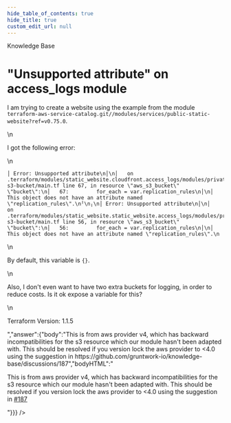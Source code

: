 ```yaml
---
hide_table_of_contents: true
hide_title: true
custom_edit_url: null
---
```



<CenterLayout>
<span class="title">Knowledge Base</span>
<h1>&quot;Unsupported attribute&quot; on access_logs module</h1>
<GitHub json={{"id":"D_kwDOF8slf84AOw7_","number":190,"author":{"login":"marinalimeira"},"title":"\"Unsupported attribute\" on access_logs module","body":"I am trying to create a website using the example from the module `terraform-aws-service-catalog.git//modules/services/public-static-website?ref=v0.75.0`.\r\n\r\nI got the following error:\r\n\r\n```\r\n│ Error: Unsupported attribute\r\n│\r\n│   on .terraform/modules/static_website.cloudfront.access_logs/modules/private-s3-bucket/main.tf line 67, in resource \"aws_s3_bucket\" \"bucket\":\r\n│   67:         for_each = var.replication_rules\r\n│\r\n│ This object does not have an attribute named \"replication_rules\".\r\n╵\r\n╷\r\n│ Error: Unsupported attribute\r\n│\r\n│   on .terraform/modules/static_website.static_website.access_logs/modules/private-s3-bucket/main.tf line 56, in resource \"aws_s3_bucket\" \"bucket\":\r\n│   56:         for_each = var.replication_rules\r\n│\r\n│ This object does not have an attribute named \"replication_rules\".\r\n```\r\n\r\nBy default, this variable is `{}`.\r\n\r\nAlso, I don't even want to have two extra buckets for logging, in order to reduce costs. Is it ok expose a variable for this?\r\n\r\nTerraform Version: 1.1.5","bodyHTML":"<p dir=\"auto\">I am trying to create a website using the example from the module <code class=\"notranslate\">terraform-aws-service-catalog.git//modules/services/public-static-website?ref=v0.75.0</code>.</p>\n<p dir=\"auto\">I got the following error:</p>\n<div class=\"snippet-clipboard-content notranslate position-relative overflow-auto\" data-snippet-clipboard-copy-content=\"│ Error: Unsupported attribute\n│\n│   on .terraform/modules/static_website.cloudfront.access_logs/modules/private-s3-bucket/main.tf line 67, in resource &quot;aws_s3_bucket&quot; &quot;bucket&quot;:\n│   67:         for_each = var.replication_rules\n│\n│ This object does not have an attribute named &quot;replication_rules&quot;.\n╵\n╷\n│ Error: Unsupported attribute\n│\n│   on .terraform/modules/static_website.static_website.access_logs/modules/private-s3-bucket/main.tf line 56, in resource &quot;aws_s3_bucket&quot; &quot;bucket&quot;:\n│   56:         for_each = var.replication_rules\n│\n│ This object does not have an attribute named &quot;replication_rules&quot;.\"><pre class=\"notranslate\"><code>│ Error: Unsupported attribute\n│\n│   on .terraform/modules/static_website.cloudfront.access_logs/modules/private-s3-bucket/main.tf line 67, in resource \"aws_s3_bucket\" \"bucket\":\n│   67:         for_each = var.replication_rules\n│\n│ This object does not have an attribute named \"replication_rules\".\n╵\n╷\n│ Error: Unsupported attribute\n│\n│   on .terraform/modules/static_website.static_website.access_logs/modules/private-s3-bucket/main.tf line 56, in resource \"aws_s3_bucket\" \"bucket\":\n│   56:         for_each = var.replication_rules\n│\n│ This object does not have an attribute named \"replication_rules\".\n</code></pre></div>\n<p dir=\"auto\">By default, this variable is <code class=\"notranslate\">{}</code>.</p>\n<p dir=\"auto\">Also, I don't even want to have two extra buckets for logging, in order to reduce costs. Is it ok expose a variable for this?</p>\n<p dir=\"auto\">Terraform Version: 1.1.5</p>","answer":{"body":"This is from aws provider v4, which has backward incompatibilities for the s3 resource which our module hasn't been adapted with. This should be resolved if you version lock the aws provider to <4.0 using the suggestion in https://github.com/gruntwork-io/knowledge-base/discussions/187","bodyHTML":"<p dir=\"auto\">This is from aws provider v4, which has backward incompatibilities for the s3 resource which our module hasn't been adapted with. This should be resolved if you version lock the aws provider to &lt;4.0 using the suggestion in <a class=\"issue-link js-issue-link\" data-error-text=\"Failed to load title\" data-id=\"3868867\" data-permission-text=\"Title is private\" data-url=\"https://github.com/gruntwork-io/knowledge-base/discussions/187\" data-hovercard-type=\"discussion\" data-hovercard-url=\"/gruntwork-io/knowledge-base/discussions/187/hovercard\" href=\"https://github.com/gruntwork-io/knowledge-base/discussions/187\">#187</a></p>"}}} />

</CenterLayout>
  

<!-- ##DOCS-SOURCER-START
{
  "sourcePlugin": "github-discussions",
  "hash": "0f6f2dd78cc4571ec264a544955f4905"
}
##DOCS-SOURCER-END -->
